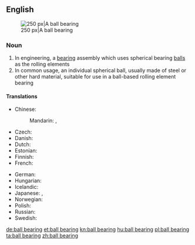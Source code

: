 ==English==
{{wikipedia|Ball bearing}}
[[Image:Four-point-contact-bearing din628 type-qj 180-ex.png|thumb|right|250 px|A ball bearing]]

===Noun===
{{en-noun}}

# In engineering, a [[bearing]] assembly which uses spherical bearing [[ball]]s as the rolling elements
# In common usage, an individual spherical ball, usually made of steel or other hard material, suitable for use in a ball-based rolling element bearing

====Translations====
{{trans-top|bearing assembly with spherical balls}}
* Chinese:
*: Mandarin: {{t|cmn|滾珠軸承|sc=Hani}}, {{t|cmn|滚珠轴承|tr=gǔnzhū zhóuchéng|sc=Hani}}
* Czech: {{t-|cs|kuličkové ložisko|n}}
* Danish: {{t-|da|kugleleje}}
* Dutch: {{t+|nl|kogellager|n}}
* Estonian: {{t-|et|kuullaager}}
* Finnish: {{t+|fi|kuulalaakeri}}
* French: {{t-|fr|roulement mécanique|m}}
{{trans-mid}}
* German: {{t+|de|Kugellager|n}}
* Hungarian: {{t+|hu|golyóscsapágy}}
* Icelandic: {{t-|is|kúlulega|f}}
* Japanese: {{t-|ja|玉軸受|tr=たまじくうけ, matajikuuge|sc=Jpan}}, {{t-|ja|ボールベアリング|tr=bōrubearingu|sc=Jpan}}
* Norwegian: {{t-|no|julelager}}
* Polish: {{t-|pl|łożysko kulkowe|n}}
* Russian: {{t+|ru|шарикоподшипник|m|tr=šarikopodšípnik|sc=Cyrl}}
* Swedish: {{t-|sv|kullager}}
{{trans-bottom}}

[[de:ball bearing]]
[[et:ball bearing]]
[[kn:ball bearing]]
[[hu:ball bearing]]
[[pl:ball bearing]]
[[ta:ball bearing]]
[[zh:ball bearing]]